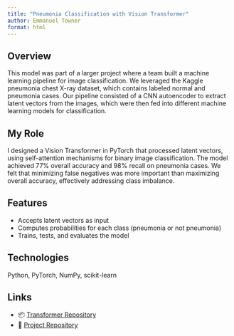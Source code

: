 ```yaml
---
title: "Pneumonia Classification with Vision Transformer"
author: Emmanuel Towner
format: html
---
```


## Overview
This model was part of a larger project where a team built a machine learning pipeline for image classification. We leveraged the Kaggle pneumonia chest X-ray dataset, which contains labeled normal and pneumonia cases. Our pipeline consisted of a CNN autoencoder to extract latent vectors from the images, which were then fed into different machine learning models for classification.

## My Role
I designed a Vision Transformer in PyTorch that processed latent vectors, using self-attention mechanisms for binary image classification. The model achieved 77% overall accuracy and 98% recall on pneumonia cases. We felt that minimizing false negatives was more important than maximizing overall accuracy, effectively addressing class imbalance.

## Features
- Accepts latent vectors as input
- Computes probabilities for each class (pneumonia or not pneumonia)
- Trains, tests, and evaluates the model

## Technologies
Python, PyTorch, NumPy, scikit-learn

## Links
- 📦  [Transformer Repository](https://github.com/EpicET/pneumonia-transformer)
- 📖  [Project Repository](https://github.com/EpicET/cs0451-pneumonia-detection)